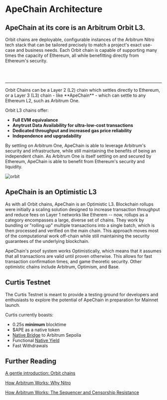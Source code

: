# ApeChain Architecture
## ApeChain at its core is an Arbitrum Orbit L3.

Orbit chains are deployable, configurable instances of the Arbitrum Nitro tech stack that can be tailored precisely to match a project's exact use-case and business needs.
Each Orbit chain is capable of supporting many times the capacity of Ethereum, all while benefitting directly from Ethereum's security.

<br></br>
<hr></hr>
Orbit Chains can be a Layer 2 (L2) chain which settles directly to Ethereum, or a Layer 3 (L3) chain - like **ApeChain** - which can settle to any Ethereum L2, such as Arbitrum One.

Orbit L3 chains offer:
- **Full EVM equivalance**
- **Anytrust Data Availability for ultra-low-cost transactions**
- **Dedicated throughput and increased gas price reliability**
- **Independence and upgradability**

By settling on Arbitrum One, ApeChain is able to leverage Arbitrum's security and infrastructure, while still maintaining the benefits of being an independent chain. As Arbitrum One is itself settling on and secured by Ethereum, ApeChain is able to benefit from Ethereum's security and liquidity.

![orbit](../images/Ape_flow.png)

## ApeChain is an Optimistic L3

As with all Orbit chains, ApeChain is an Optimistic L3. Blockchain rollups were initially a scaling solution designed to increase transaction throughput and reduce fees on Layer 1 networks like Etherem -- now, rollups as a category encompasses a large, diverse set of chains. They work by bundling or "rolling up" multiple transactions into a single batch, which is then processed and verified on the main chain. This approach moves most of the computational work off-chain while still maintaining the security guarantees of the underlying blockchain.

ApeChain's proof system works Optimistically, which means that it assumes that all transactions are valid until proven otherwise. This allows for fast transaction confirmation times, and game theoretic security. Other optimistic chains include Arbitrum, Optimism, and Base.

## Curtis Testnet
The Curtis Testnet is meant to provide a testing ground for developers and enthusiasts to explore the potential of ApeChain in preparation for Mainnet launch. 

Curtis currently boasts:
- 0.25s **minimum** blocktime
- $APE as a native token
- [Native Bridge](/bridge) to Arbitrum Sepolia
- Functional [Native Yield](/native-yield)
- Fast Withdrawals

## Further Reading

[A gentle introduction: Orbit chains](https://docs.arbitrum.io/launch-orbit-chain/orbit-gentle-introduction)

[How Arbitrum Works: Why Nitro](https://docs.arbitrum.io/how-arbitrum-works/why-nitro)

[How Arbitrum Works: The Sequencer and Censorship Resistance](https://docs.arbitrum.io/how-arbitrum-works/sequencer)